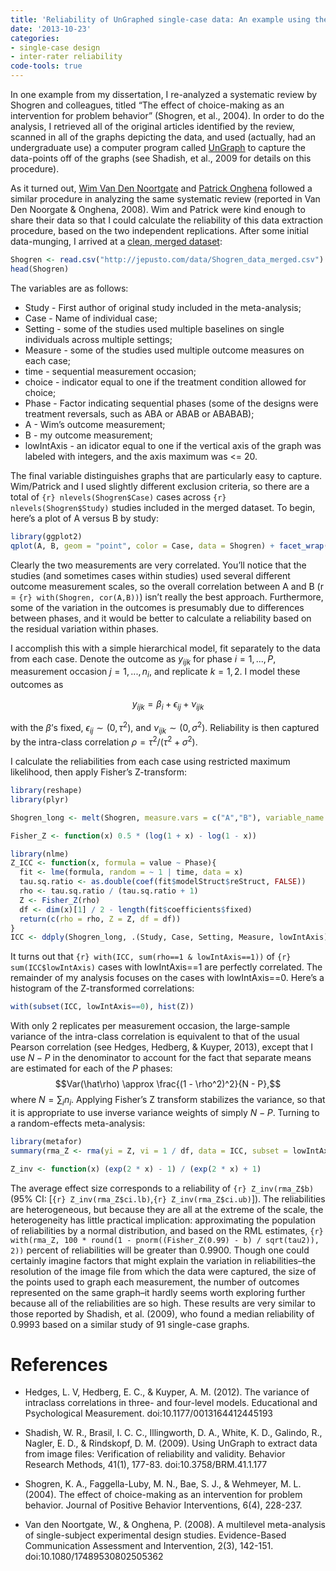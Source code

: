 ```yaml
---
title: 'Reliability of UnGraphed single-case data: An example using the Shogren dataset'
date: '2013-10-23'
categories:
- single-case design
- inter-rater reliability
code-tools: true
---
```


In one example from my dissertation, I re-analyzed a systematic review by Shogren and colleagues, titled "The effect of choice-making as an intervention for problem behavior" (Shogren, et al., 2004). In order to do the analysis, I retrieved all of the original articles identified by the review, scanned in all of the graphs depicting the data, and used (actually, had an undergraduate use) a computer program called [UnGraph](http://www.biosoft.com/w/ungraph.htm) to capture the data-points off of the graphs (see Shadish, et al., 2009 for details on this procedure). 

As it turned out, [Wim Van Den Noortgate](http://www.kuleuven.be/wieiswie/en/person/00006844) and [Patrick Onghena](http://www.kuleuven.be/wieiswie/en/person/00015697) followed a similar procedure in analyzing the same systematic review (reported in Van Den Noorgate & Onghena, 2008). Wim and Patrick were kind enough to share their data so that I could calculate the reliability of this data extraction procedure, based on the two independent replications. After some initial data-munging, I arrived at a [clean, merged dataset](/data/Shogren_data_merged.csv): 

```r
Shogren <- read.csv("http://jepusto.com/data/Shogren_data_merged.csv")
head(Shogren)
```

The variables are as follows:

* Study - First author of original study included in the meta-analysis;
* Case - Name of individual case;
* Setting - some of the studies used multiple baselines on single individuals across multiple settings;
* Measure - some of the studies used multiple outcome measures on each case;
* time - sequential measurement occasion;
* choice - indicator equal to one if the treatment condition allowed for choice;
* Phase - Factor indicating sequential phases (some of the designs were treatment reversals, such as ABA or ABAB or ABABAB);
* A - Wim's outcome measurement;
* B - my outcome measurement;
* lowIntAxis - an idicator equal to one if the vertical axis of the graph was labeled with integers, and the axis maximum was <= 20. 

The final variable distinguishes graphs that are particularly easy to capture. Wim/Patrick and I used slightly different exclusion criteria, so there are a total of `{r} nlevels(Shogren$Case)` cases across `{r} nlevels(Shogren$Study)` studies included in the merged dataset. To begin, here's a plot of A versus B by study: 

```r
library(ggplot2)
qplot(A, B, geom = "point", color = Case, data = Shogren) + facet_wrap( ~ Study, scales = "free") + theme(legend.position="none")
```

Clearly the two measurements are very correlated. You'll notice that the studies (and sometimes cases within studies) used several different outcome measurement scales, so the overall correlation between A and B (r = `{r} with(Shogren, cor(A,B))`) isn't really the best approach. Furthermore, some of the variation in the outcomes is presumably due to differences between phases, and it would be better to  calculate a reliability based on the residual variation within phases. 

I accomplish this with a simple hierarchical model, fit separately to the data from each case. Denote the outcome as $y_{ijk}$ for phase $i = 1,...,P$, measurement occasion $j = 1,...,n_i$, and replicate $k = 1,2$. I model these outcomes as 

$$y_{ijk} = \beta_i + \epsilon_{ij} + \nu_{ijk}$$

with the $\beta$'s fixed, $\epsilon_{ij} \sim (0, \tau^2)$, and $\nu_{ijk} \sim (0, \sigma^2)$. Reliability is then captured by the intra-class correlation $\rho = \tau^2 / (\tau^2 + \sigma^2)$. 

I calculate the reliabilities from each case using restricted maximum likelihood, then apply Fisher's Z-transform:

```r
library(reshape)
library(plyr)

Shogren_long <- melt(Shogren, measure.vars = c("A","B"), variable_name = "observer")

Fisher_Z <- function(x) 0.5 * (log(1 + x) - log(1 - x))

library(nlme)
Z_ICC <- function(x, formula = value ~ Phase){
  fit <- lme(formula, random = ~ 1 | time, data = x)
  tau.sq.ratio <- as.double(coef(fit$modelStruct$reStruct, FALSE))
  rho <- tau.sq.ratio / (tau.sq.ratio + 1)
  Z <- Fisher_Z(rho)
  df <- dim(x)[1] / 2 - length(fit$coefficients$fixed)
  return(c(rho = rho, Z = Z, df = df))
}
ICC <- ddply(Shogren_long, .(Study, Case, Setting, Measure, lowIntAxis), Z_ICC)

```

It turns out that `{r} with(ICC, sum(rho==1 & lowIntAxis==1))` of `{r} sum(ICC$lowIntAxis)` cases with lowIntAxis==1 are perfectly correlated. The remainder of my analysis focuses on the cases with lowIntAxis==0. Here's a histogram of the Z-transformed correlations:

```r
with(subset(ICC, lowIntAxis==0), hist(Z))
```

With only 2 replicates per measurement occasion, the large-sample variance of the intra-class correlation is equivalent to that of the usual Pearson correlation (see Hedges, Hedberg, & Kuyper, 2013), except that I use $N - P$ in the denominator to account for the fact that separate means are estimated for each of the $P$ phases: $$Var(\hat\rho) \approx \frac{(1 - \rho^2)^2}{N - P},$$ where $N = \sum_i n_i$. Applying Fisher's Z transform stabilizes the variance, so that it is appropriate to use inverse variance weights of simply $N - P$. Turning to a random-effects meta-analysis:

```r
library(metafor)
summary(rma_Z <- rma(yi = Z, vi = 1 / df, data = ICC, subset = lowIntAxis==0))
```

```r
Z_inv <- function(x) (exp(2 * x) - 1) / (exp(2 * x) + 1)
```

The average effect size corresponds to a reliability of `{r} Z_inv(rma_Z$b)` (95% CI: [`{r} Z_inv(rma_Z$ci.lb)`,`{r} Z_inv(rma_Z$ci.ub)`]). The reliabilities are heterogeneous, but because they are all at the extreme of the scale, the heterogeneity has little practical implication: approximating the population of reliabilities by a normal distribution, and based on the RML estimates, `{r} with(rma_Z, 100 * round(1 - pnorm((Fisher_Z(0.99) - b) / sqrt(tau2)), 2))` percent of reliabilities will be greater than 0.9900. Though one could certainly imagine factors that might explain the variation in reliabilities--the resolution of the image file from which the data were captured, the size of the points used to graph each measurement, the number of outcomes represented on the same graph--it hardly seems worth exploring further because all of the reliabilities are so high. These results are very similar to those reported by Shadish, et al. (2009), who found a median reliability of 0.9993 based on a similar study of 91 single-case graphs.

# References

* Hedges, L. V, Hedberg, E. C., & Kuyper, A. M. (2012). The variance of intraclass correlations in three- and four-level models. Educational and Psychological Measurement. doi:10.1177/0013164412445193

* Shadish, W. R., Brasil, I. C. C., Illingworth, D. A., White, K. D., Galindo, R., Nagler, E. D., & Rindskopf, D. M. (2009). Using UnGraph to extract data from image files: Verification of reliability and validity. Behavior Research Methods, 41(1), 177-83. doi:10.3758/BRM.41.1.177

* Shogren, K. A., Faggella-Luby, M. N., Bae, S. J., & Wehmeyer, M. L. (2004). The effect of choice-making as an intervention for problem behavior. Journal of Positive Behavior Interventions, 6(4), 228-237.

* Van den Noortgate, W., & Onghena, P. (2008). A multilevel meta-analysis of single-subject experimental design studies. Evidence-Based Communication Assessment and Intervention, 2(3), 142-151. doi:10.1080/17489530802505362
